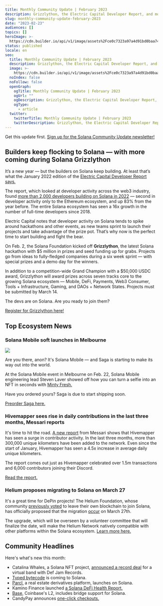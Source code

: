 ```yaml
---
title: Monthly Community Update | February 2023
description: Grizzlython, the Electric Capital Developer Report, and more updates.
slug: monthly-community-update-february-2023
date: "2023-02-23"
audiences: []
topics: []
heroImage: >-
  https://cdn.builder.io/api/v1/image/assets%2Fce0c7323a97a4d91bd0baa7490ec9139%2F913b463be3224aa68c90f1ae608883d6
status: published
locale: en
seo:
  title: Monthly Community Update | February 2023
  description: Grizzlython, the Electric Capital Developer Report, and more updates.
  image: >-
    https://cdn.builder.io/api/v1/image/assets%2Fce0c7323a97a4d91bd0baa7490ec9139%2F913b463be3224aa68c90f1ae608883d6
  noIndex: false
  noFollow: false
  openGraph:
    ogTitle: Monthly Community Update | February 2023
    ogUrl: ""
    ogDescription: Grizzlython, the Electric Capital Developer Report, and more updates.
    ogType:
      - article
  twitter:
    twitterTitle: Monthly Community Update | February 2023
    twitterDescription: Grizzlython, the Electric Capital Developer Report, and more updates.
---
```


Get this update first. [Sign up for the Solana Community Update newsletter!](http://eepurl.com/gOcpoL?ref=solana.ghost.io)

## **Builders keep flocking to Solana — with more coming during Solana Grizzlython**

It’s a new year — but the builders on Solana keep building. At least that’s what the January 2022 edition of the [Electric Capital Developer Report says.](https://solana.com/2023outlook?ref=solana.ghost.io)

The report, which looked at developer activity across the web3 industry, found [more than 2,000 developers building on Solana in 2022](https://mobile.twitter.com/solana/status/1615398642717687842?ref=solana.ghost.io) — second in developer activity only to the Ethereum ecosystem, and up 83% from the year before. The entire Solana ecosystem has seen a 16x growth in the number of full-time developers since 2018.

Electric Capital notes that developer activity on Solana tends to spike around hackathons and other events, as new teams sprint to launch their projects and take advantage of the prize pot. That’s why now is the perfect time to start building and fight the bear.

<YouTube videoId="gjVwjISLPZo" />

On Feb. 2, the Solana Foundation kicked off **Grizzlython**, the latest Solana hackathon with $5 million in prizes and seed funding up for grabs. Projects go from ideas to fully-fledged companies during a six week sprint — with special prizes and a demo day for the winners.

In addition to a competition-wide Grand Champion with a $50,000 USDC award, Grizzlython will award prizes across seven tracks core to the growing Solana ecosystem — Mobile, DeFi, Payments, Web3 Consumer, Tools + Infrastructure, Gaming, and DAOs + Network States. Projects must be submitted by March 14.

The devs are on Solana. Are you ready to join them?

[Register for Grizzlython here!](https://solana.com/grizzlython?ref=solana.ghost.io)

## **Top Ecosystem News**

### **Solana Mobile soft launches in Melbourne**

![](/monthly-community-update-february-2023/image-1.jpg)

Are you there, anon? It's Solana Mobile — and Saga is starting to make its way out into the world.

At the Solana Mobile event in Melbourne on Feb. 22, Solana Mobile engineering lead Steven Laver showed off how you can turn a selfie into an NFT in seconds with [Minty Fresh.](https://twitter.com/solanamobile/status/1628488700790464512?ref=solana.ghost.io)

Have you ordered yours? Saga is due to start shipping soon.

[Preorder Saga here.](https://solanamobile.com/?ref=solana.ghost.io)

### **Hivemapper sees rise in daily contributions in the last three months, Messari reports**

It's time to hit the road. [A new report](https://twitter.com/MessariCrypto/status/1626237156808335361?ref=solana.ghost.io) from Messari shows that Hivemapper has seen a surge in contributor activity. In the last three months, more than 300,000 unique kilometers have been added to the network. Even since the start of January, Hivemapper has seen a 4.5x increase in average daily unique kilometers.

The report comes out just as Hivemapper celebrated over 1.5m transactions and 6,000 contributors joining their Discord.

[Read the report.](https://messari.io/report/mapping-the-growth-of-hivemapper-s-network?utm_source=twitter_messaricrypto&utm_medium=organic_social&utm_campaign=hivemapper_growth)

### **Helium proposes migrating to Solana on March 27**

It's a great time for DePin projects! The Helium Foundation, whose community [previously voted](https://www.coindesk.com/tech/2022/09/22/helium-ditches-own-blockchain-in-favor-of-solana-after-community-vote/?ref=solana.ghost.io) to leave their own blockchain to join Solana, has officially proposed that the migration [occur](https://blog.helium.com/the-next-era-of-the-helium-network-begins-on-march-27th-6d08f2b048e0?ref=solana.ghost.io) on March 27th.

The upgrade, which will be overseen by a volunteer committee that will finalize the date, will make the Helium Network natively compatible with other platforms within the Solana ecosystem. [Learn more here.](https://blog.helium.com/the-next-era-of-the-helium-network-begins-on-march-27th-6d08f2b048e0?ref=solana.ghost.io)

## **Community Headlines**

Here's what's new this month:

- Catalina Whales, a Solana NFT project, [announced a record deal](https://twitter.com/catalinawhales/status/1623357771981721600?ref=solana.ghost.io) for a virtual band with Def Jam Records.
- [Typed bytecode](https://twitter.com/aeyakovenko/status/1623755609735852032?ref=solana.ghost.io) is coming to Solana.
- [Parcl,](https://twitter.com/Parcl/status/1625877701231022087?ref=solana.ghost.io) a real estate derivatives platform, launches on Solana.
- Kamino Finance launched [a Solana DeFi Health Report.](https://twitter.com/Kamino_Finance/status/1626709767468072960?ref=solana.ghost.io)
- [Base,](https://twitter.com/BuildOnBase/status/1628759585182953472?ref=solana.ghost.io) Coinbase's L2, includes bridge support for Solana.
- CandyPay announces [one-click checkouts.](https://twitter.com/candypayfun/status/1621227243006734337?ref=solana.ghost.io)
